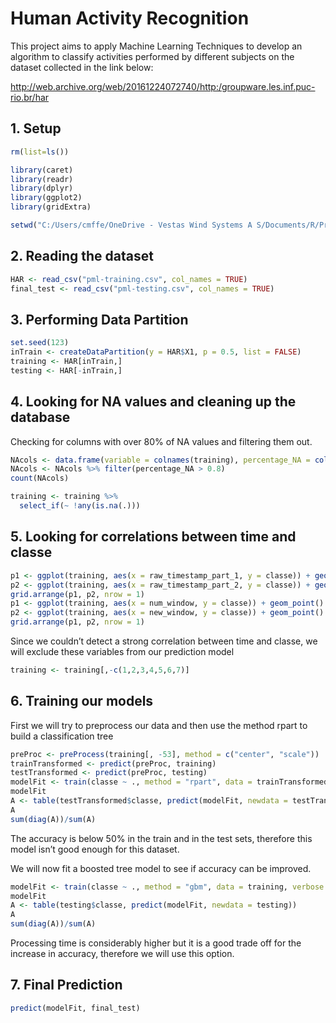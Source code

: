 # Human Activity Recognition

This project aims to apply Machine Learning Techniques to develop an algorithm to classify activities performed by different subjects on the dataset collected in the link below:

<a href=http://web.archive.org/web/20161224072740/http:/groupware.les.inf.puc-rio.br/har>http://web.archive.org/web/20161224072740/http:/groupware.les.inf.puc-rio.br/har</a>

## 1. Setup
```{r setup, echo=TRUE, message=FALSE}
rm(list=ls())

library(caret)
library(readr)
library(dplyr)
library(ggplot2)
library(gridExtra)

setwd("C:/Users/cmffe/OneDrive - Vestas Wind Systems A S/Documents/R/Practical Machine Learning - Coursera/Assignment")


```


## 2. Reading the dataset
```{r read, echo=TRUE, message=FALSE}
HAR <- read_csv("pml-training.csv", col_names = TRUE)
final_test <- read_csv("pml-testing.csv", col_names = TRUE)
```


## 3. Performing Data Partition
```{r data_partition, echo=TRUE}
set.seed(123)
inTrain <- createDataPartition(y = HAR$X1, p = 0.5, list = FALSE)
training <- HAR[inTrain,]
testing <- HAR[-inTrain,]
```



## 4. Looking for NA values and cleaning up the database

Checking for columns with over 80% of NA values and filtering them out.
```{r NAs, echo=TRUE}
NAcols <- data.frame(variable = colnames(training), percentage_NA = colSums(is.na(training))/nrow(training))
NAcols <- NAcols %>% filter(percentage_NA > 0.8)
count(NAcols)

training <- training %>%
  select_if(~ !any(is.na(.)))
```


## 5. Looking for correlations between time and classe
```{r time1, echo=TRUE}
p1 <- ggplot(training, aes(x = raw_timestamp_part_1, y = classe)) + geom_point() + ggtitle("Timestamp vs Classe")
p2 <- ggplot(training, aes(x = raw_timestamp_part_2, y = classe)) + geom_point() + ggtitle("Timestamp vs Classe")
grid.arrange(p1, p2, nrow = 1)
p1 <- ggplot(training, aes(x = num_window, y = classe)) + geom_point() + ggtitle("Window vs Classe")
p2 <- ggplot(training, aes(x = new_window, y = classe)) + geom_point() + ggtitle("Window vs Classe")
grid.arrange(p1, p2, nrow = 1)
```

Since we couldn't detect a strong correlation between time and classe, we will exclude these variables from our prediction model
```{r time2, echo=TRUE}
training <- training[,-c(1,2,3,4,5,6,7)]
```


## 6. Training our models

First we will try to preprocess our data and then use the method rpart to build a classification tree
```{r rpart, echo=TRUE}
preProc <- preProcess(training[, -53], method = c("center", "scale"))
trainTransformed <- predict(preProc, training)
testTransformed <- predict(preProc, testing)
modelFit <- train(classe ~ ., method = "rpart", data = trainTransformed)
modelFit
A <- table(testTransformed$classe, predict(modelFit, newdata = testTransformed))
A
sum(diag(A))/sum(A)
```


The accuracy is below 50% in the train and in the test sets, therefore this model isn't good enough for this dataset.

We will now fit a boosted tree model to see if accuracy can be improved.
```{r gbm, echo=TRUE}
modelFit <- train(classe ~ ., method = "gbm", data = training, verbose = FALSE)
modelFit
A <- table(testing$classe, predict(modelFit, newdata = testing))
A
sum(diag(A))/sum(A)
```

Processing time is considerably higher but it is a good trade off for the increase in accuracy, therefore we will use this option.


## 7. Final Prediction
```{r prediction, echo=TRUE}
predict(modelFit, final_test)
```